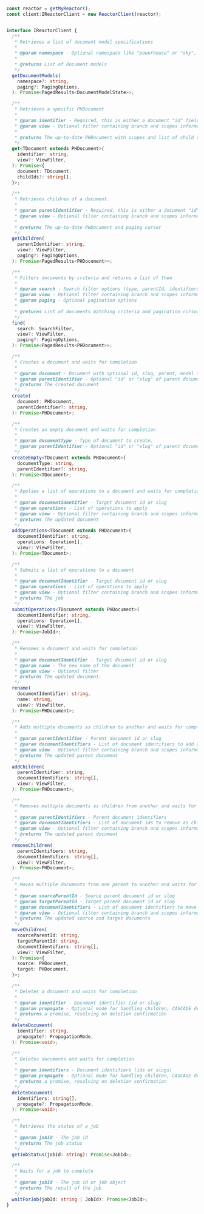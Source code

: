 ```typescript

const reactor = getMyReactor();
const client:IReactorClient = new ReactorClient(reactor);

```

```typescript

interface IReactorClient {
  /**
   * Retrieves a list of document model specifications
   * 
   * @param namespace - Optional namespace like "powerhouse" or "sky", defaults to ""
   * 
   * @returns List of document models
   */
  getDocumentModels(
    namespace?: string,
    paging?: PagingOptions,
  ): Promise<PagedResults<DocumentModelState>>;

  /**
   * Retrieves a specific PHDocument
   * 
   * @param identifier - Required, this is either a document "id" field or a "slug"
   * @param view - Optional filter containing branch and scopes information
   * 
   * @returns The up-to-date PHDocument with scopes and list of child document ids
   */
  get<TDocument extends PHDocument>(
    identifier: string,
    view?: ViewFilter,
  ): Promise<{
    document: TDocument;
    childIds?: string[];
  }>;

  /**
   * Retrieves children of a document.
   * 
   * @param parentIdentifier - Required, this is either a document "id" field or a "slug"
   * @param view - Optional filter containing branch and scopes information
   * 
   * @returns The up-to-date PHDocument and paging cursor
   */
  getChildren(
    parentIdentifier: string,
    view?: ViewFilter,
    paging?: PagingOptions,
  ): Promise<PagedResults<PHDocument>>;

  /**
   * Filters documents by criteria and returns a list of them
   * 
   * @param search - Search filter options (type, parentId, identifiers)
   * @param view - Optional filter containing branch and scopes information
   * @param paging - Optional pagination options
   * 
   * @returns List of documents matching criteria and pagination cursor
   */
  find(
    search: SearchFilter,
    view?: ViewFilter,
    paging?: PagingOptions,
  ): Promise<PagedResults<PHDocument>>;

  /**
   * Creates a document and waits for completion
   * 
   * @param document - Document with optional id, slug, parent, model type, and initial state
   * @param parentIdentifier - Optional "id" or "slug" of parent document
   * @returns The created document
   */
  create(
    document: PHDocument,
    parentIdentifier?: string,
  ): Promise<PHDocument>;

  /**
   * Creates an empty document and waits for completion
   * 
   * @param documentType - Type of document to create.
   * @param parentIdentifier - Optional "id" or "slug" of parent document
   */
  createEmpty<TDocument extends PHDocument>(
    documentType: string,
    parentIdentifier?: string,
  ): Promise<TDocument>;

  /**
   * Applies a list of operations to a document and waits for completion
   * 
   * @param documentIdentifier - Target document id or slug
   * @param operations - List of operations to apply
   * @param view - Optional filter containing branch and scopes information
   * @returns The updated document
   */
  addOperations<TDocument extends PHDocument>(
    documentIdentifier: string,
    operations: Operation[],
    view?: ViewFilter,
  ): Promise<TDocument>;

  /**
   * Submits a list of operations to a document
   * 
   * @param documentIdentifier - Target document id or slug
   * @param operations - List of operations to apply
   * @param view - Optional filter containing branch and scopes information
   * @returns The job
   */
  submitOperations<TDocument extends PHDocument>(
    documentIdentifier: string,
    operations: Operation[],
    view?: ViewFilter,
  ): Promise<JobId>;

  /**
   * Renames a document and waits for completion
   * 
   * @param documentIdentifier - Target document id or slug
   * @param name - The new name of the document
   * @param view - Optional filter
   * @returns The updated document.
   */
  rename(
    documentIdentifier: string,
    name: string,
    view?: ViewFilter,
  ): Promise<PHDocument>;

  /**
   * Adds multiple documents as children to another and waits for completion
   * 
   * @param parentIdentifier - Parent document id or slug
   * @param documentIdentifiers - List of document identifiers to add as children
   * @param view - Optional filter containing branch and scopes information
   * @returns The updated parent document
   */
  addChildren(
    parentIdentifier: string,
    documentIdentifiers: string[],
    view?: ViewFilter,
  ): Promise<PHDocument>;

  /**
   * Removes multiple documents as children from another and waits for completion
   * 
   * @param parentIdentifiers - Parent document identifiers
   * @param documentIdentifiers - List of document ids to remove as children
   * @param view - Optional filter containing branch and scopes information
   * @returns The updated parent document
   */
  removeChildren(
    parentIdentifiers: string,
    documentIdentifiers: string[],
    view?: ViewFilter,
  ): Promise<PHDocument>;

  /**
   * Moves multiple documents from one parent to another and waits for completion
   * 
   * @param sourceParentId - Source parent document id or slug
   * @param targetParentId - Target parent document id or slug
   * @param documentIdentifiers - List of document identifiers to move
   * @param view - Optional filter containing branch and scopes information
   * @returns The updated source and target documents
   */
  moveChildren(
    sourceParentId: string,
    targetParentId: string,
    documentIdentifiers: string[],
    view?: ViewFilter,
  ): Promise<{
    source: PHDocument,
    target: PHDocument,
  }>;

  /**
   * Deletes a document and waits for completion
   * 
   * @param identifier - Document identifier (id or slug)
   * @param propagate - Optional mode for handling children, CASCADE deletes child documents
   * @returns a promise, resolving on deletion confirmation
   */
  deleteDocument(
    identifier: string,
    propagate?: PropagationMode,
  ): Promise<void>;

  /**
   * Deletes documents and waits for completion
   * 
   * @param identifiers - Document identifiers (ids or slugs)
   * @param propagate - Optional mode for handling children, CASCADE deletes child documents
   * @returns a promise, resolving on deletion confirmation
   */
  deleteDocument(
    identifiers: string[],
    propagate?: PropagationMode,
  ): Promise<void>;

  /**
   * Retrieves the status of a job
   * 
   * @param jobId - The job id
   * @returns The job status
   */
  getJobStatus(jobId: string): Promise<JobId>;

  /**
   * Waits for a job to complete
   * 
   * @param jobId - The job id or job object
   * @returns The result of the job
   */
  waitForJob(jobId: string | JobId): Promise<JobId>;
}
